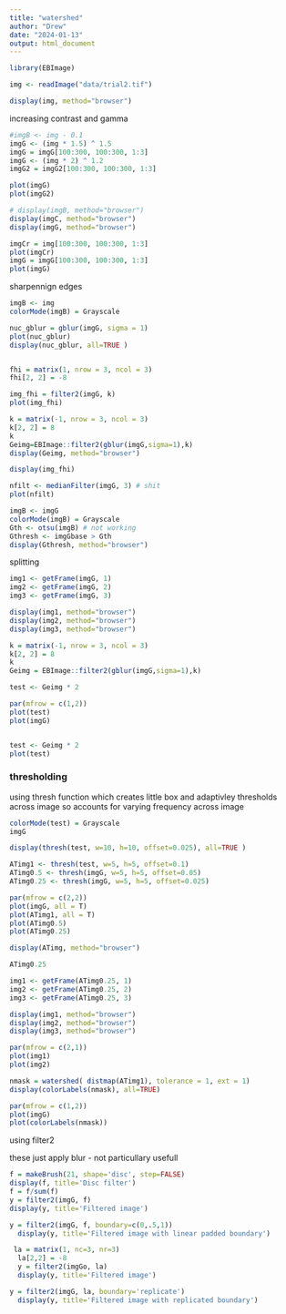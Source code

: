 ---
title: "watershed"
author: "Drew"
date: "2024-01-13"
output: html_document
---

```{r}
library(EBImage)
```

```{r}
img <- readImage("data/trial2.tif")
```

```{r}
display(img, method="browser")

```

increasing contrast and gamma 

```{r}
#imgB <- img - 0.1
imgG <- (img * 1.5) ^ 1.5
imgG = imgG[100:300, 100:300, 1:3]
imgG <- (img * 2) ^ 1.2
imgG2 = imgG2[100:300, 100:300, 1:3]

plot(imgG)
plot(imgG2)

# display(imgB, method="browser")
display(imgC, method="browser")
display(imgG, method="browser")

imgCr = img[100:300, 100:300, 1:3]
plot(imgCr)
imgG = imgG[100:300, 100:300, 1:3]
plot(imgG)
```

sharpennign edges 

```{r}

imgB <- img
colorMode(imgB) = Grayscale

nuc_gblur = gblur(imgG, sigma = 1)
plot(nuc_gblur)
display(nuc_gblur, all=TRUE )


fhi = matrix(1, nrow = 3, ncol = 3)
fhi[2, 2] = -8

img_fhi = filter2(imgG, k)
plot(img_fhi)

k = matrix(-1, nrow = 3, ncol = 3)
k[2, 2] = 8
k
Geimg=EBImage::filter2(gblur(imgG,sigma=1),k)
display(Geimg, method="browser")

display(img_fhi)

nfilt <- medianFilter(imgG, 3) # shit
plot(nfilt)

imgB <- imgG
colorMode(imgB) = Grayscale
Gth <- otsu(imgB) # not working 
Gthresh <- imgGbase > Gth 
display(Gthresh, method="browser")

```


splitting

```{r}

img1 <- getFrame(imgG, 1)
img2 <- getFrame(imgG, 2)
img3 <- getFrame(imgG, 3)

display(img1, method="browser")
display(img2, method="browser")
display(img3, method="browser")

```


```{r}
k = matrix(-1, nrow = 3, ncol = 3)
k[2, 2] = 8
k
Geimg = EBImage::filter2(gblur(imgG,sigma=1),k)

test <- Geimg * 2 

par(mfrow = c(1,2))
plot(test)
plot(imgG)


test <- Geimg * 2
plot(test)
```


### thresholding

using thresh function which creates little box and adaptivley thresholds across image so accounts for varying frequency across image 

```{r}

colorMode(test) = Grayscale
imgG

display(thresh(test, w=10, h=10, offset=0.025), all=TRUE )

ATimg1 <- thresh(test, w=5, h=5, offset=0.1)
ATimg0.5 <- thresh(imgG, w=5, h=5, offset=0.05)
ATimg0.25 <- thresh(imgG, w=5, h=5, offset=0.025)

par(mfrow = c(2,2))
plot(imgG, all = T)
plot(ATimg1, all = T)
plot(ATimg0.5)
plot(ATimg0.25)

display(ATimg, method="browser")

ATimg0.25

```

```{r}


img1 <- getFrame(ATimg0.25, 1)
img2 <- getFrame(ATimg0.25, 2)
img3 <- getFrame(ATimg0.25, 3)

display(img1, method="browser")
display(img2, method="browser")
display(img3, method="browser")

par(mfrow = c(2,1))
plot(img1)
plot(img2)

```

```{r}
nmask = watershed( distmap(ATimg1), tolerance = 1, ext = 1)
display(colorLabels(nmask), all=TRUE)

par(mfrow = c(1,2))
plot(imgG)
plot(colorLabels(nmask))
```









using filter2 

these just apply blur - not particullary usefull 

```{r}
f = makeBrush(21, shape='disc', step=FALSE)
display(f, title='Disc filter')
f = f/sum(f)
y = filter2(imgG, f)
display(y, title='Filtered image')
```

```{r}
y = filter2(imgG, f, boundary=c(0,.5,1))
  display(y, title='Filtered image with linear padded boundary')
```

```{r}
 la = matrix(1, nc=3, nr=3)
  la[2,2] = -8
  y = filter2(imgGo, la)
  display(y, title='Filtered image')
```

```{r}
y = filter2(imgG, la, boundary='replicate')
  display(y, title='Filtered image with replicated boundary')
```

